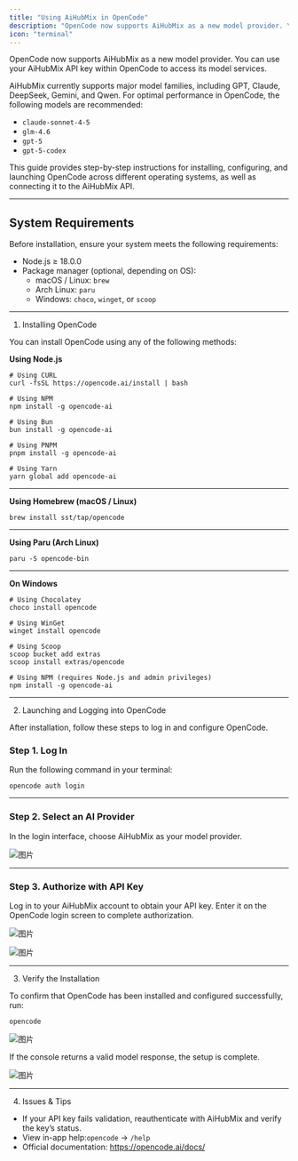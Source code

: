 ```yaml
---
title: "Using AiHubMix in OpenCode"
description: "OpenCode now supports AiHubMix as a new model provider. You can use your AiHubMix API key within OpenCode to access its model services."
icon: "terminal"
---
```


OpenCode now supports AiHubMix as a new model provider. You can use your AiHubMix API key within OpenCode to access its model services.

AiHubMix currently supports major model families, including GPT, Claude, DeepSeek, Gemini, and Qwen.  For optimal performance in OpenCode, the following models are recommended:

- `claude-sonnet-4-5`
- `glm-4.6`
- `gpt-5`
- `gpt-5-codex`

This guide provides step-by-step instructions for installing, configuring, and launching OpenCode across different operating systems, as well as connecting it to the AiHubMix API.

---

## System Requirements

Before installation, ensure your system meets the following requirements:

- Node.js ≥ 18.0.0
- Package manager (optional, depending on OS):
  - macOS / Linux: `brew`
  - Arch Linux: `paru`
  - Windows: `choco`, `winget`, or `scoop`

---

1. Installing OpenCode

You can install OpenCode using any of the following methods:

**Using Node.js**

```
# Using CURL 
curl -fsSL https://opencode.ai/install | bash

# Using NPM
npm install -g opencode-ai

# Using Bun
bun install -g opencode-ai

# Using PNPM
pnpm install -g opencode-ai

# Using Yarn
yarn global add opencode-ai
```

---

**Using Homebrew (macOS / Linux)**

```
brew install sst/tap/opencode
```

---

**Using Paru (Arch Linux)**

```
paru -S opencode-bin
```

---

**On Windows**

```
# Using Chocolatey
choco install opencode

# Using WinGet
winget install opencode

# Using Scoop
scoop bucket add extras
scoop install extras/opencode

# Using NPM (requires Node.js and admin privileges)
npm install -g opencode-ai
```

---

2. Launching and Logging into OpenCode

After installation, follow these steps to log in and configure OpenCode.

### Step 1. Log In

Run the following command in your terminal:

```
opencode auth login
```

---

### Step 2. Select an AI Provider

In the login interface, choose AiHubMix as your model provider.

![图片](../../public/en/oc1.png)

---

### Step 3. Authorize with API Key

Log in to your AiHubMix account to obtain your API key.  Enter it on the OpenCode login screen to complete authorization.

![图片](../../public/en/oc2.png)

![图片](../../public/en/oc3.png)

---

3. Verify the Installation

To confirm that OpenCode has been installed and configured successfully, run:

```
opencode
```

![图片](../../public/en/oc4.png)  

If the console returns a valid model response, the setup is complete.

![图片](../../public/en/oc5.png)

---

4. Issues & Tips

- If your API key fails validation, reauthenticate with AiHubMix and verify the key’s status.
- View in-app help:`opencode` -\> `/help`
- Official documentation: https://opencode.ai/docs/